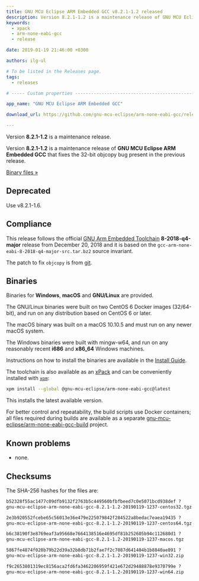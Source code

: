```yaml
---
title: GNU MCU Eclipse ARM Embedded GCC v8.2.1-1.2 released
description: Version 8.2.1-1.2 is a maintenance release of GNU MCU Eclipse ARM Embedded GCC.
keywords:
  - xpack
  - arm-none-eabi-gcc
  - release

date: 2019-01-19 21:46:00 +0300

authors: ilg-ul

# To be listed in the Releases page.
tags:
  - releases

# ----- Custom properties -----------------------------------------------------

app_name: "GNU MCU Eclipse ARM Embedded GCC"

download_url: https://github.com/gnu-mcu-eclipse/arm-none-eabi-gcc/releases/tag/v8.2.1-1.2/

---
```


<head><title>{frontMatter.title}</title></head>

Version **8.2.1-1.2** is a maintenance release.

<!-- truncate -->

Version **8.2.1-1.2** is a maintenance release of
**GNU MCU Eclipse ARM Embedded GCC** that fixes the 32-bit objcopy bug
present in the previous release.

<!-- truncate -->

<p><a href={frontMatter.download_url}>Binary files »</a></p>

## Deprecated

Use v8.2.1-1.6.

## Compliance

This release follows the official
[GNU Arm Embedded Toolchain](https://developer.arm.com/open-source/gnu-toolchain/gnu-rm)
**8-2018-q4-major** release from December 20, 2018 and it is based on the
`gcc-arm-none-eabi-8-2018-q4-major-src.tar.bz2` source invariant.

The patch to fix `objcopy` is from [git](https://sourceware.org/git/gitweb.cgi?p=binutils-gdb.git;a=commitdiff;h=a9859e01726d085db79cff88550fdb38e2434e42;hp=171b8e19575654ab32321eb99f3fd112663ae7fa).

## Binaries

Binaries for **Windows**, **macOS** and **GNU/Linux** are provided.

The GNU/Linux binaries were built on two CentOS 6 Docker images (32/64-bit),
and run on any distribution based on CentOS 6 or later.

The macOS binary was built on a macOS 10.10.5 and must run on any newer
macOS system.

The Windows binaries were built with mingw-w64, and run on any reasonably
recent **i686** and **x86_64** Windows machines.

Instructions on how to install the binaries are available in the [Install Guide](/docs/install/).

The toolchain is also available as an
[xPack](https://www.npmjs.com/package/@gnu-mcu-eclipse/arm-none-eabi-gcc)
and can be conveniently installed with
[`xpm`](https://www.npmjs.com/package/xpm):

```sh
xpm install --global @gnu-mcu-eclipse/arm-none-eabi-gcc@latest
```

This installs the latest available version.

For better control and repeatability, the build scripts use Docker containers;
all files required during builds are available as a separate
[gnu-mcu-eclipse/arm-none-eabi-gcc-build](https://github.com/gnu-mcu-eclipse/arm-none-eabi-gcc-build)
project.

## Known problems

* none.

## Checksums

The SHA-256 hashes for the files are:

```txt
b52328f55ac1477c09dfb9132f2763b5c449560bfbfbeed7c0e5071bcd938def ?
gnu-mcu-eclipse-arm-none-eabi-gcc-8.2.1-1.2-20190119-1237-centos32.tgz

2e3b920552fcebe65c56013e36e479e225079842f284522a8bedac7eaea19435 ?
gnu-mcu-eclipse-arm-none-eabi-gcc-8.2.1-1.2-20190119-1237-centos64.tgz

b6c38190f3e8769eaf3a95668e7664138516e4695df81b252605b94c112680d1 ?
gnu-mcu-eclipse-arm-none-eabi-gcc-8.2.1-1.2-20190119-1237-macos.tgz

5867fe4874f028b79b22d39a32b8db71b2fae7f2c7087d641404b1b8840ae891 ?
gnu-mcu-eclipse-arm-none-eabi-gcc-8.2.1-1.2-20190119-1237-win32.zip

f9c2653801319ec8156aca2fd6fa3462206959f421e672d29488878e9370799e ?
gnu-mcu-eclipse-arm-none-eabi-gcc-8.2.1-1.2-20190119-1237-win64.zip
```
